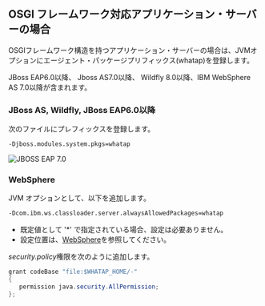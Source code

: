 ## OSGI フレームワーク対応アプリケーション・サーバーの場合

OSGIフレームワーク構造を持つアプリケーション・サーバーの場合は、JVMオプションにエージェント・パッケージプリフィックス(whatap)を登録します。

JBoss EAP6.0以降、 Jboss AS7.0以降、 Wildfly 8.0以降、IBM WebSphere AS 7.0以降が含まれます。

### JBoss AS, Wildfly, JBoss EAP6.0以降

次のファイルにプレフィックスを登録します。

```apacheconf title='$JBOSS_HOME/bin/standalone.conf(domain.conf)'
-Djboss.modules.system.pkgs=whatap
```

![JBOSS EAP 7.0](https://img.whatap.io/media/agent_java/install/410.png)

### WebSphere

JVM オプションとして、以下を追加します。

```bash
-Dcom.ibm.ws.classloader.server.alwaysAllowedPackages=whatap
```

- 既定値として '\*' で指定されている場合、設定は必要ありません。
- 設定位置は、[WebSphere](add-jvm-opt/websphere)を参照してください。

*security.policy*権限を次のように追加します。

```java title='$WEBSPHERE_HOME/properties/server.policy || $WEBSPHERE_PROFILE_HOME/properties/server.policy'
grant codeBase "file:$WHATAP_HOME/-"
{
   permission java.security.AllPermission;
};
```
